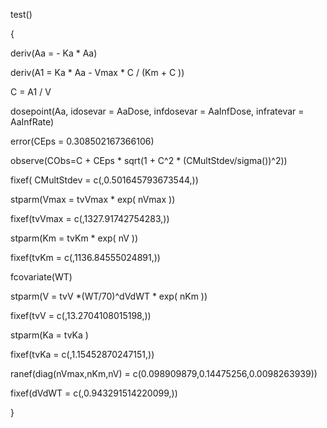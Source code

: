  test()  
  { 
  deriv(Aa = - Ka * Aa)
  deriv(A1 = Ka * Aa - Vmax * C / (Km  + C ))

  C = A1 / V
  dosepoint(Aa, idosevar = AaDose, infdosevar = AaInfDose, infratevar =  AaInfRate)
  error(CEps = 0.308502167366106) 
  observe(CObs=C + CEps * sqrt(1 + C^2 * (CMultStdev/sigma())^2)) 
  fixef( CMultStdev = c(,0.501645793673544,))
  stparm(Vmax = tvVmax * exp( nVmax ))
  fixef(tvVmax = c(,1327.91742754283,))  
  stparm(Km = tvKm * exp( nV ))
  fixef(tvKm = c(,1136.84555024891,))  
  fcovariate(WT)
  stparm(V = tvV *(WT/70)^dVdWT * exp( nKm ))
  fixef(tvV = c(,13.2704108015198,)) 
  stparm(Ka = tvKa )
  fixef(tvKa = c(,1.15452870247151,))   


  ranef(diag(nVmax,nKm,nV) = c(0.098909879,0.14475256,0.0098263939))
  fixef(dVdWT = c(,0.943291514220099,)) 
  }